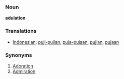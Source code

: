 === Noun ===

'''adulation'''

=== Translations ===
*[[Indonesian]]: [[puji|puji-pujian]], [[puja|puja-pujaan]], [[puji|pujian]], [[puja|pujaan]]

=== Synonyms ===
#[[Adoration]]
#[[Admiration]]